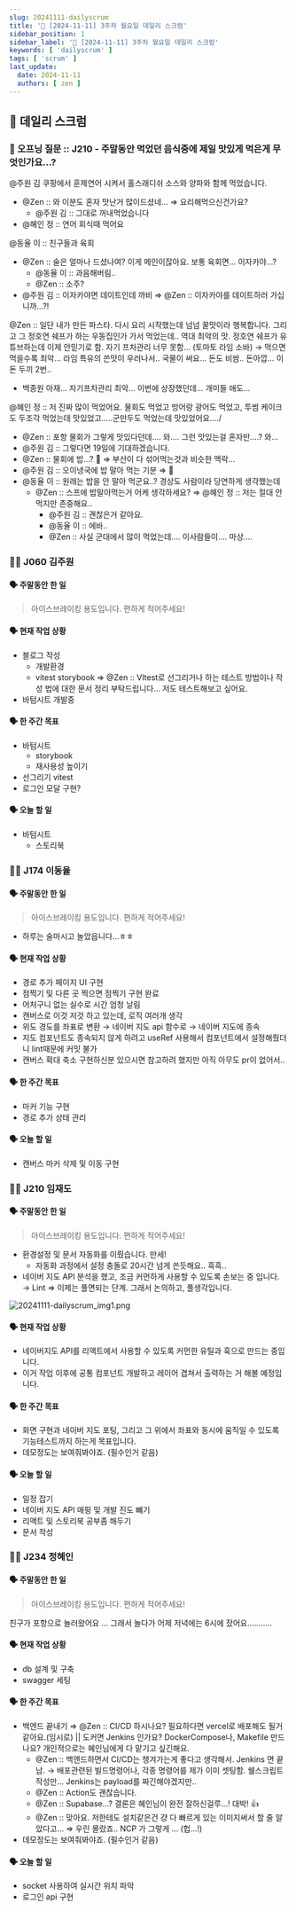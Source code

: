 ```yaml
---
slug: 20241111-dailyscrum
title: '🏃 [2024-11-11] 3주차 월요일 데일리 스크럼'
sidebar_position: 1
sidebar_label: '🏃 [2024-11-11] 3주차 월요일 데일리 스크럼'
keywords: [ 'dailyscrum' ]
tags: [ 'scrum' ]
last_update:
  date: 2024-11-11
  authors: [ zen ]
---
```



## 🏃 데일리 스크럼

### 🤔 오프닝 질문 :: J210 - 주말동안 먹었던 음식중에 제일 맛있게 먹은게 무엇인가요…?

@주원 김 쿠팡에서 훈제연어 시켜서 홀스래디쉬 소스와 양파와 함께 먹었습니다.

- @Zen :: 와 이분도 혼자 맛난거 많이드셨네… ⇒ 요리해먹으신건가요?
    - @주원 김 :: 그대로 꺼내먹었습니다
- @혜인 정 :: 연어 회식때 먹어요

@동율 이 :: 친구들과 육회

- @Zen :: 술은 얼마나 드셨나여? 이게 메인이잖아요. 보통 육회면… 이자카야…?
    - @동율 이 :: 과음해버림..
    - @Zen :: 소주?
- @주원 김 :: 이자카야면 데이트인데 까비 ⇒ @Zen :: 이자카야를 데이트하러 가십니까…?!

@Zen :: 일단 내가 만든 파스타. 다시 요리 시작했는데 넘넘 꿀맛이라 행복합니다. 그리고 그 정호연 쉐프가 하는 우동집인가 가서 먹었는데.. 역대 최악의 맛. 정호연 쉐프가 유튜브하는데 이제 안믿기로 함. 자기
프차관리 너무 못함… (토마토 라임 소바) → 먹으면 먹을수록 최악… 라임 특유의 쓴맛이 우러나서.. 국물이 써요… 돈도 비쌈.. 돈아깝… 이돈 두끼 2번..

- 백종원 아재… 자기프차관리 최악… 이번에 상장했던데… 개미들 애도…

@혜인 정 :: 저 진짜 많이 먹었어요. 물회도 먹었고 방어랑 광어도 먹었고, 투썸 케이크도 두조각 먹었는데 맛있었고…..군만두도 먹었는데 맛있었어요…./

- @Zen :: 포항 물회가 그렇게 맛있다던데…. 와…. 그런 맛있는걸 혼자만….? 와…
- @주원 김 :: 그렇다면 19일에 기대하겠습니다.
- @Zen :: 물회에 밥…? 🤮 ⇒ 부산이 다 섞어먹는것과 비슷한 맥락…
- @주원 김 :: 오이냉국에 밥 말아 먹는 기분 ⇒ 🤮
- @동율 이 :: 원래는 밥을 안 말아 먹군요..? 경상도 사람이라 당연하게 생각했는데
    - @Zen :: 스프에 밥말아먹는거 어케 생각하세요? ⇒ @혜인 정 :: 저는 절대 안먹지만 존중해요..
        - @주원 김 :: 괜찮은거 같아요.
        - @동율 이 :: 에바..
        - @Zen :: 사실 군대에서 많이 먹었는데…. 이사람들이…. 마상….

### 🧑‍💻 J060 김주원

#### 🗣️ 주말동안 한 일

> 아이스브레이킹 용도입니다. 편하게 적어주세요!
>

#### 🗣️ 현재 작업 상황

- 블로그 작성
    - 개발환경
    - vitest storybook ⇒ @Zen :: VItest로 선그리거나 하는 테스트 방법이나 작성 법에 대한 문서 정리 부탁드립니다… 저도 테스트해보고 싶어요.
- 바텀시트 개발중

<ReactPlayer playing controls url="/video/20241111-dailyscrum.mp4"></ReactPlayer>

#### 🗣️ 한 주간 목표

- 바텀시트
    - storybook
    - 재사용성 높이기
- 선그리기 vitest
- 로그인 모달 구현?

#### 🗣️ 오늘 할 일

- 바텀시트
    - 스토리북

### 🧑‍💻 J174 이동율

#### 🗣️ 주말동안 한 일

> 아이스브레이킹 용도입니다. 편하게 적어주세요!
>

- 하루는 술마시고 놀았읍니다…ㅎㅎ

#### 🗣️ 현재 작업 상황

- 경로 추가 페이지 UI 구현
- 점찍기 및 다른 곳 찍으면 점찍기 구현 완료
- 어처구니 없는 실수로 시간 엄청 날림
- 캔버스로 이것 저것 하고 있는데, 로직 여러개 생각
- 위도 경도를 좌표로 변환 → 네이버 지도 api 함수로 → 네이버 지도에 종속
- 지도 컴포넌트도 종속되지 않게 하려고 useRef 사용해서 컴포넌트에서 설정해줬더니 lint때문에 커밋 불가
- 캔버스 확대 축소 구현하신분 있으시면 참고하려 했지만 아직 아무도 pr이 없어서..

#### 🗣️ 한 주간 목표

- 마커 기능 구현
- 경로 추가 상태 관리

#### 🗣️ 오늘 할 일

- 캔버스 마커 삭제 및 이동 구현

### 🧑‍💻 J210 임재도

#### 🗣️ 주말동안 한 일

> 아이스브레이킹 용도입니다. 편하게 적어주세요!
>

- 환경설정 및 문서 자동화를 이뤘습니다. 만세!
    - 자동화 과정에서 설정 충돌로 20시간 넘게 쓴듯해요.. 흑흑..
- 네이버 지도 API 분석을 했고, 조금 커먼하게 사용할 수 있도록 손보는 중 입니다. → Lint ⇒ 이제는 풀면되는 단계. 그래서 논의하고, 풀생각입니다.

![20241111-dailyscrum_img1.png](img/20241111-dailyscrum_img1.png)

#### 🗣️ 현재 작업 상황

- 네이버지도 API를 리액트에서 사용할 수 있도록 커먼한 유틸과 훅으로 만드는 중입니다.
- 이거 작업 이후에 공통 컴포넌트 개발하고 레이어 겹쳐서 출력하는 거 해볼 예정입니다.

#### 🗣️ 한 주간 목표

- 화면 구현과 네이버 지도 포팅, 그리고 그 위에서 좌표와 동시에 움직일 수 있도록 기능테스트까지 하는게 목표입니다.
- 데모정도는 보여줘봐야죠. (필수인거 같음)

#### 🗣️ 오늘 할 일

- 일정 잡기
- 네이버 지도 API 매핑 및 개발 진도 뺴기
- 리액트 및 스토리북 공부좀 해두기
- 문서 작성

### 🧑‍💻 J234 정혜인

#### 🗣️ 주말동안 한 일

> 아이스브레이킹 용도입니다. 편하게 적어주세요!
>

친구가 포항으로 놀러왔어요 … 그래서 놀다가 어제 저녁에는 6시에 잤어요………..

#### 🗣️ 현재 작업 상황

- db 설계 및 구축
- swagger 세팅

#### 🗣️ 한 주간 목표

- 백엔드 끝내기 ⇒ @Zen :: CI/CD 하시나요? 필요하다면 vercel로 배포해도 될거같아요.(임시로) || 도커면 Jenkins 인가요? DockerCompose나, Makefile 만드나요? 개인적으로는
  혜인님에게 다 맡기고 싶긴해요.
    - @Zen :: 백앤드하면서 CI/CD는 챙겨가는게 좋다고 생각해서. Jenkins 면 끝남. → 배포관련된 빌드명령어나, 각종 명령어를 제가 이미 셋팅함. 쉘스크립트 작성만… Jenkins는
      payload를 짜긴해야겠지만..
    - @Zen :: Action도 괜찮습니다.
    - @Zen :: Supabase…? 결론은 혜인님이 완전 잘하신걸루…! 대박! 👍
    - @Zen :: 맞아요. 저한테도 설치같은건 걍 다 빠르게 있는 이미지써서 할 줄 알았다고… ⇒ 우린 몰랐죠.. NCP 가 그렇게 … (헙…!)
- 데모정도는 보여줘봐야죠. (필수인거 같음)

#### 🗣️ 오늘 할 일

- socket 사용하여 실시간 위치 파악
- 로그인 api 구현